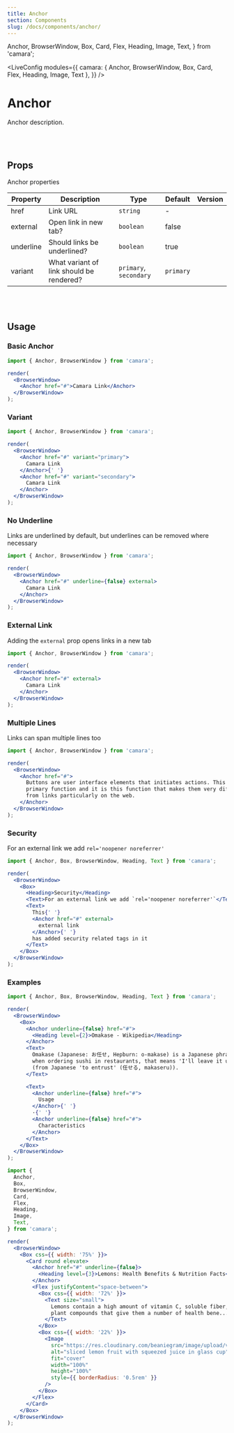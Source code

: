 ```yaml
---
title: Anchor
section: Components
slug: /docs/components/anchor/
---
```


  Anchor,
  BrowserWindow,
  Box,
  Card,
  Flex,
  Heading,
  Image,
  Text,
} from 'camara';

<!-- Define `camara` module as `{ Anchor, BrowserWindow }` -->

<LiveConfig
  modules={{
    camara: { Anchor, BrowserWindow, Box, Card, Flex, Heading, Image, Text },
  }}
/>

# Anchor

Anchor description.

<br></br>

## Props

Anchor properties

| Property  | Description                              | Type                   | Default   | Version |
| --------- | ---------------------------------------- | ---------------------- | --------- | ------- |
| href      | Link URL                                 | `string`               | -         |         |
| external  | Open link in new tab?                    | `boolean`              | false     |         |
| underline | Should links be underlined?              | `boolean`              | true      |         |
| variant   | What variant of link should be rendered? | `primary`, `secondary` | `primary` |         |

<br></br>

## Usage

### Basic Anchor

```jsx live noInline
import { Anchor, BrowserWindow } from 'camara';

render(
  <BrowserWindow>
    <Anchor href="#">Camara Link</Anchor>
  </BrowserWindow>
);
```

### Variant

```jsx live noInline
import { Anchor, BrowserWindow } from 'camara';

render(
  <BrowserWindow>
    <Anchor href="#" variant="primary">
      Camara Link
    </Anchor>{' '}
    <Anchor href="#" variant="secondary">
      Camara Link
    </Anchor>
  </BrowserWindow>
);
```

### No Underline

Links are underlined by default, but underlines can be removed where necessary

```jsx live noInline
import { Anchor, BrowserWindow } from 'camara';

render(
  <BrowserWindow>
    <Anchor href="#" underline={false} external>
      Camara Link
    </Anchor>
  </BrowserWindow>
);
```

### External Link

Adding the `external` prop opens links in a new tab

```jsx live noInline
import { Anchor, BrowserWindow } from 'camara';

render(
  <BrowserWindow>
    <Anchor href="#" external>
      Camara Link
    </Anchor>
  </BrowserWindow>
);
```

### Multiple Lines

Links can span multiple lines too

```jsx live noInline
import { Anchor, BrowserWindow } from 'camara';

render(
  <BrowserWindow>
    <Anchor href="#">
      Buttons are user interface elements that initiates actions. This is their
      primary function and it is this function that makes them very different
      from links particularly on the web.
    </Anchor>
  </BrowserWindow>
);
```

### Security

For an external link we add `rel='noopener noreferrer'`

```jsx live noInline
import { Anchor, Box, BrowserWindow, Heading, Text } from 'camara';

render(
  <BrowserWindow>
    <Box>
      <Heading>Security</Heading>
      <Text>For an external link we add `rel='noopener noreferrer'`</Text>
      <Text>
        This{' '}
        <Anchor href="#" external>
          external link
        </Anchor>{' '}
        has added security related tags in it
      </Text>
    </Box>
  </BrowserWindow>
);
```

### Examples

```jsx live noInline
import { Anchor, Box, BrowserWindow, Heading, Text } from 'camara';

render(
  <BrowserWindow>
    <Box>
      <Anchor underline={false} href="#">
        <Heading level={2}>Omakase - Wikipedia</Heading>
      </Anchor>
      <Text>
        Omakase (Japanese: お任せ, Hepburn: o-makase) is a Japanese phrase, used
        when ordering sushi in restaurants, that means 'I'll leave it up to you'
        (from Japanese 'to entrust' (任せる, makaseru)).
      </Text>

      <Text>
        <Anchor underline={false} href="#">
          Usage
        </Anchor>{' '}
        ·{' '}
        <Anchor underline={false} href="#">
          Characteristics
        </Anchor>
      </Text>
    </Box>
  </BrowserWindow>
);
```

```jsx live noInline
import {
  Anchor,
  Box,
  BrowserWindow,
  Card,
  Flex,
  Heading,
  Image,
  Text,
} from 'camara';

render(
  <BrowserWindow>
    <Box css={{ width: '75%' }}>
      <Card round elevate>
        <Anchor href="#" underline={false}>
          <Heading level={3}>Lemons: Health Benefits & Nutrition Facts</Heading>
        </Anchor>
        <Flex justifyContent="space-between">
          <Box css={{ width: '72%' }}>
            <Text size="small">
              Lemons contain a high amount of vitamin C, soluble fiber, and
              plant compounds that give them a number of health bene...
            </Text>
          </Box>
          <Box css={{ width: '22%' }}>
            <Image
              src="https://res.cloudinary.com/beaniegram/image/upload/v1624339059/lemon.jpg"
              alt="sliced lemon fruit with squeezed juice in glass cup"
              fit="cover"
              width="100%"
              height="100%"
              style={{ borderRadius: '0.5rem' }}
            />
          </Box>
        </Flex>
      </Card>
    </Box>
  </BrowserWindow>
);
```
